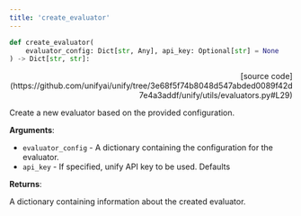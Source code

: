 ```yaml
---
title: 'create_evaluator'
---
```


```python
def create_evaluator(
    evaluator_config: Dict[str, Any], api_key: Optional[str] = None
) -> Dict[str, str]:
```

<p align="right">[source code](https://github.com/unifyai/unify/tree/3e68f5f74b8048d547abded0089f42d7e4a3addf/unify/utils/evaluators.py#L29)</p>

Create a new evaluator based on the provided configuration.

**Arguments**:

- `evaluator_config` - A dictionary containing the configuration for the evaluator.
- `api_key` - If specified, unify API key to be used. Defaults



**Returns**:

A dictionary containing information about the created evaluator.